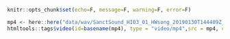 ```r
knitr::opts_chunk$set(echo=F, message=F, warning=F, error=F)
```

```r
mp4 <- here::here("data/wav/SanctSound_HI03_01_HWsong_20190130T144409Z_3s.mp4")
htmltools::tags$video(id=basename(mp4), type = "video/mp4",src = mp4, controls = "controls")
```

